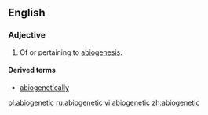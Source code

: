 ==English==

===Adjective===
{{en-adj|?}}

# {{biology}} Of or pertaining to [[abiogenesis]].

====Derived terms====
* [[abiogenetically]]

[[pl:abiogenetic]]
[[ru:abiogenetic]]
[[vi:abiogenetic]]
[[zh:abiogenetic]]